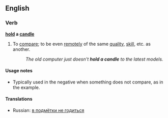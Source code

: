 ==English==

===Verb===
'''[[hold]] a [[candle]]'''

# {{idiom}} To [[compare]]; to be even [[remote]]ly of the same [[quality]], [[skill]], etc. as another.
#: ''The old computer just doesn't '''hold a candle''' to the latest models.''

====Usage notes====
*Typically used in the negative when something does not compare, as in the example.

====Translations====
*Russian: [[в подмётки не годиться]]